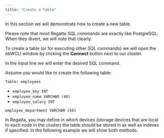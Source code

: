```yaml
---
title: "Create a Table"
---
```


In this section we will demonstrate how to create a new table.

Please note that most Regatta SQL commands are exactly like PostgreSQL. When they divert, we will note that clearly.

To create a table (or for executing other SQL commands) we will open the ebWCLI window by clicking the **Connect** button next to our cluster.

In the input line we will enter the desired SQL command.

Assume you would like to create the following table:

`Table: employees`

- `employee_key INT`
- `employee_name VARCHAR (40)`
- `employee_salary INT`

`employee_department VARCHAR (50)`

In Regatta, you may define in which devices (storage devices that are local to each node in the cluster) the table should be stored in as well as indexes if specified. In the following example we will show both methods.